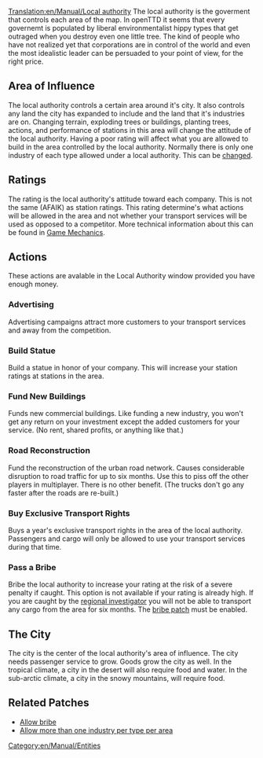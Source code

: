 [[Translation:en/Manual/Local authority]]
The local authority is the goverment that controls each area of the map. In openTTD it seems that every governemt is populated by liberal environmentalist hippy types that get outraged when you destroy even one little tree. The kind of people who have not realized yet that corporations are in control of the world and even the most idealistic leader can be persuaded to your point of view, for the right price. 

==Area of Influence==
The local authority controls a certain area around it's city. It also controls any land the city has expanded to include and the land that it's industries are on. Changing terrain, exploding trees or buildings, planting trees, actions, and performance of stations in this area will change the attitude of the local authority. Having a poor rating will affect what you are allowed to build in the area controlled by the local authority. Normally there is only one industry of each type allowed  under a local authority. This can be [[en/Archive/Manual/Settings/Multiple industries per town|changed]].

==Ratings==
The rating is the local authority's attitude toward each company. This is not the same (AFAIK) as station ratings. This rating determine's what actions will be allowed in the area and not whether your transport services will be used as opposed to a competitor.
More technical information about this can be found in [[en/Manual/Game Mechanics/Main Page|Game Mechanics]].
==Actions==
These actions are avalable in the Local Authority window provided you have enough money.

===Advertising===
Advertising campaigns attract more customers to your transport services and away from the competition.

===Build Statue===
Build a statue in honor of your company. This will increase your station ratings at stations in the area.

===Fund New Buildings===
Funds new commercial buildings. Like funding a new industry, you won't get any return on your investment except the added customers for your service. (No rent, shared profits, or anything like that.)

===Road Reconstruction===
Fund the reconstruction of the urban road network. Causes considerable disruption to road traffic for up to six months. Use this to piss off the other players in multiplayer. There is no other benefit. (The trucks don't go any faster after the roads are re-built.)

===Buy Exclusive Transport Rights===
Buys a year's exclusive transport rights in the area of the local authority. Passengers and cargo will only be allowed to use your transport services during that time.

===Pass a Bribe===
Bribe the local authority to increase your rating at the risk of a severe penalty if caught. This option is not available if your rating is already high. If you are caught by the [[en/Archive/Manual/Regional Investigator|regional investigator]] you will not be able to transport any cargo from the area for six months. The [[en/Archive/Manual/Settings/Bribe authority|bribe patch]] must be enabled.

==The City==
The city is the center of the local authority's area of influence.
The city needs passenger service to grow. Goods grow the city as well. In the tropical climate, a city in the desert will also require food and water. In the sub-arctic climate, a city in the snowy mountains, will require food.

==Related Patches==
*[[en/Archive/Manual/Settings/Bribe authority|Allow bribe]]
*[[en/Archive/Manual/Settings/Multiple industries per town|Allow more than one industry per type per area]]

[[Category:en/Manual/Entities]]
